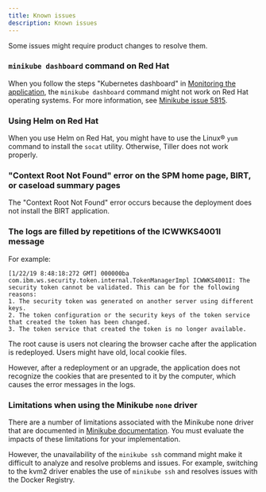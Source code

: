 ```yaml
---
title: Known issues
description: Known issues
---
```


Some issues might require product changes to resolve them.

### **`minikube dashboard` command on Red Hat**

When you follow the steps "Kubernetes dashboard" in [Monitoring the application](/08-runtime/interrogate_runtime), the `minikube dashboard` command might not work on Red Hat operating systems.
For more information, see [Minikube issue 5815](https://github.com/kubernetes/minikube/issues/5815).

### **Using Helm on Red Hat**

When you use Helm on Red Hat, you might have to use the Linux® `yum` command to install the `socat` utility. Otherwise, Tiller does not work properly.

### **"Context Root Not Found" error on the SPM home page, BIRT, or caseload summary pages**

The "Context Root Not Found" error occurs because the deployment does not install the BIRT application.

### **The logs are filled by repetitions of the ICWWKS4001I message**

For example:

```
[1/22/19 8:48:18:272 GMT] 000000ba com.ibm.ws.security.token.internal.TokenManagerImpl ICWWKS4001I: The security token cannot be validated. This can be for the following reasons:
1. The security token was generated on another server using different keys.
2. The token configuration or the security keys of the token service that created the token has been changed.
3. The token service that created the token is no longer available.
```

The root cause is users not clearing the browser cache after the application is redeployed. Users might have old, local cookie files.

However, after a redeployment or an upgrade, the application does not recognize the cookies that are presented to it by the computer, which causes the error messages in the logs.

### **Limitations when using the Minikube `none` driver**

There are a number of limitations associated with the Minikube none driver that are documented in [Minikube documentation](https://minikube.sigs.k8s.io/docs/reference/drivers/none/).
You must evaluate the impacts of these limitations for your implementation.

However, the unavailability of the `minikube ssh` command might make it difficult to analyze and resolve problems and issues. For example, switching to the kvm2 driver enables the use of `minikube ssh` and resolves issues with the Docker Registry.
